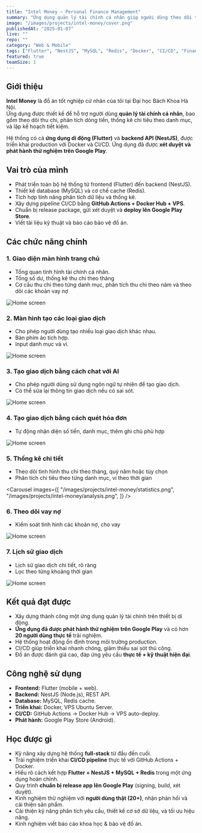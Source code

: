 ```yaml
---
title: "Intel Money – Personal Finance Management"
summary: "Ứng dụng quản lý tài chính cá nhân giúp người dùng theo dõi thu chi, phân tích dòng tiền, và lập kế hoạch tiết kiệm. Hệ thống được xây dựng với Flutter, NestJS, MySQL, Redis và triển khai qua Docker + CI/CD pipeline."
image: "/images/projects/intel-money/cover.png"
publishedAt: "2025-01-07"
live: ""
repo: ""
category: "Web & Mobile"
tags: ["Flutter", "NestJS", "MySQL", "Redis", "Docker", "CI/CD", "Finance App", "Google Play"]
featured: true
teamSize: 1
---
```


## Giới thiệu

**Intel Money** là đồ án tốt nghiệp cử nhân của tôi tại Đại học Bách Khoa Hà Nội.  
Ứng dụng được thiết kế để hỗ trợ người dùng **quản lý tài chính cá nhân**, bao gồm theo dõi thu chi, phân tích dòng tiền, thống kê chi tiêu theo danh mục, và lập kế hoạch tiết kiệm.  

Hệ thống có cả **ứng dụng di động (Flutter)** và **backend API (NestJS)**, được triển khai production với Docker và CI/CD. Ứng dụng đã được **xét duyệt và phát hành thử nghiệm trên Google Play**.

## Vai trò của mình

- Phát triển toàn bộ hệ thống từ frontend (Flutter) đến backend (NestJS).  
- Thiết kế database (MySQL) và cơ chế cache (Redis).  
- Tích hợp tính năng phân tích dữ liệu và thống kê.  
- Xây dựng pipeline CI/CD bằng **GitHub Actions + Docker Hub + VPS**.  
- Chuẩn bị release package, gửi xét duyệt và **deploy lên Google Play Store**.  
- Viết tài liệu kỹ thuật và báo cáo bảo vệ đồ án.  

## Các chức năng chính

### 1. Giao diện màn hình trang chủ
- Tổng quan tình hình tài chính cá nhân.  
- Tổng số dư, thống kê thu chi theo tháng
- Cơ cấu thu chi theo từng danh mục, phân tích thu chi theo năm và theo dõi các khoản vay nợ

<Image
  src="/images/projects/intel-money/home.png"
  alt="Home screen"
  width={1919}
  height={1079}
  className="w-1/2"
/>

### 2. Màn hình tạo các loại giao dịch
- Cho phép người dùng tạo nhiều loại giao dịch khác nhau.  
- Bàn phím ảo tích hợp.  
- Input danh mục và ví.  

<Image
  src="/images/projects/intel-money/create.png"
  alt="Home screen"
  width={1919}
  height={1079}
  className="w-1/2"
/>

### 3. Tạo giao dịch bằng cách chat với AI
- Cho phép người dùng sử dụng ngôn ngữ tự nhiên để tạo giao dịch.  
- Có thể sửa lại thông tin giao dịch nếu có sai sót.  

<Image
  src="/images/projects/intel-money/ai.png"
  alt="Home screen"
  width={1919}
  height={1079}
  className="w-1/2"
/>

### 4. Tạo giao dịch bằng cách quét hóa đơn
- Tự động nhận diện số tiền, danh mục, thêm ghi chú phù hợp 

<Image
  src="/images/projects/intel-money/scanbill.png"
  alt="Home screen"
  width={1919}
  height={1079}
  className="w-4/5"
/>

### 5. Thống kê chi tiết
- Theo dõi tình hình thu chi theo tháng, quý năm hoặc tùy chọn
- Phân tích chi tiêu theo từng danh mục, ví theo thời gian

<Carousel
  images={[
    "/images/projects/intel-money/statistics.png",
    "/images/projects/intel-money/analysis.png",
  ]}
/>

### 6. Theo dõi vay nợ
- Kiểm soát tình hình các khoản nợ, cho vay

<Image
  src="/images/projects/intel-money/lend-borrow.png"
  alt="Home screen"
  width={1919}
  height={1079}
  className="w-1/2"
/>

### 7. Lịch sử giao dịch
- Lịch sử giao dịch chi tiết, rõ ràng
- Lọc theo từng khoảng thời gian

<Image
  src="/images/projects/intel-money/history.png"
  alt="Home screen"
  width={1919}
  height={1079}
  className="w-1/3"
/>

## Kết quả đạt được

- Xây dựng thành công một ứng dụng quản lý tài chính trên thiết bị di động.  
- **Ứng dụng đã được phát hành thử nghiệm trên Google Play** và có hơn **20 người dùng thực tế** trải nghiệm.  
- Hệ thống hoạt động ổn định trong môi trường production.  
- CI/CD giúp triển khai nhanh chóng, giảm thiểu sai sót thủ công.  
- Đồ án được đánh giá cao, đáp ứng yêu cầu **thực tế + kỹ thuật hiện đại**.  

## Công nghệ sử dụng

- **Frontend:** Flutter (mobile + web).  
- **Backend:** NestJS (Node.js), REST API.  
- **Database:** MySQL, Redis cache.  
- **Triển khai:** Docker, VPS Ubuntu Server.  
- **CI/CD:** GitHub Actions → Docker Hub → VPS auto-deploy.  
- **Phát hành:** Google Play Store (Android).  

## Học được gì

- Kỹ năng xây dựng hệ thống **full-stack** từ đầu đến cuối.  
- Trải nghiệm triển khai **CI/CD pipeline** thực tế với GitHub Actions + Docker.  
- Hiểu rõ cách kết hợp **Flutter + NestJS + MySQL + Redis** trong một ứng dụng hoàn chỉnh.  
- Quy trình **chuẩn bị release app lên Google Play** (signing, build, xét duyệt).  
- Kinh nghiệm thử nghiệm với **người dùng thật (20+)**, nhận phản hồi và cải thiện sản phẩm.  
- Cải thiện kỹ năng phân tích yêu cầu, thiết kế cơ sở dữ liệu, và tối ưu hiệu năng.  
- Kinh nghiệm viết báo cáo khoa học & bảo vệ đồ án.
